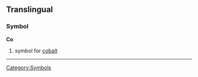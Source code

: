 ==Translingual==
===Symbol===
'''Co'''
#{{chemistry}} symbol for [[cobalt]]
[[Category:Symbols]]
----